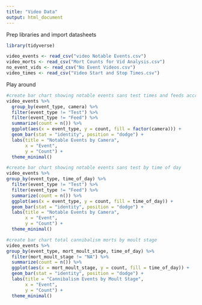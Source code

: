 ```yaml
---
title: "Video Data"
output: html_document
---
```


Prep libraries and import datasheets
```r
library(tidyverse)

video_events <- read_csv("video Notable Events.csv")
video_morts <- read_csv("Mort Counts for Vid Analysis.csv")
no_event_vids <- read_csv("No Event Videos.csv")
video_times <- read_csv("Video Start and Stop Times.csv")
```

Play around
```r
#create bar chart showing notable events sans test times and feeds accross all cams
video_events %>%
  group_by(event_type, camera) %>%
  filter(event_type != "Test") %>%
  filter(event_type != "Feed") %>%
  summarize(count = n()) %>%
  ggplot(aes(x = event_type, y = count, fill = factor(camera))) +
  geom_bar(stat = "identity", position = "dodge") +
  labs(title = "Notable Events by Camera",
       x = "Event",
       y = "Count") +
  theme_minimal()

```



```r

#create bar chart showing notable events sans test by time of day
video_events %>%
group_by(event_type, time_of_day) %>%
  filter(event_type != "Test") %>%
  filter(event_type != "Feed") %>%
  summarize(count = n()) %>%
  ggplot(aes(x = event_type, y = count, fill = time_of_day)) +
  geom_bar(stat = "identity", position = "dodge") +
  labs(title = "Notable Events by Camera",
       x = "Event",
       y = "Count") +
  theme_minimal()


```


```r

#create bar chart total cannibalism morts by moult stage
video_events %>%
group_by(event_type, mort_moult_stage, time_of_day) %>%
  filter(mort_moult_stage != "NA") %>%
  summarize(count = n()) %>%
  ggplot(aes(x = mort_moult_stage, y = count, fill = time_of_day)) +
  geom_bar(stat = "identity", position = "dodge") +
  labs(title = "Cannibalism Events by Moult Stage",
       x = "Event",
       y = "Count") +
  theme_minimal()


```